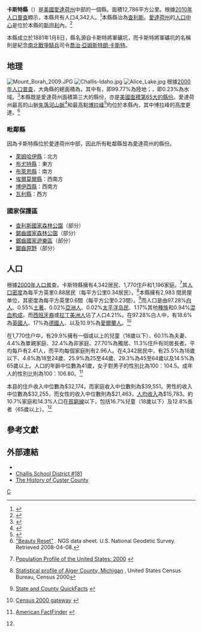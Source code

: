{{Otheruses|卡斯特縣|subject=美國愛達荷州的一個縣|other=同名的縣}}
{{Infobox U.S. County
| county          = 卡斯特縣
| state           = 愛達荷州
| en county       = Custer County <!-- the word "County" should appear here. Type "Washington County", not "Washington" -->
| en state        = Idaho
| seal            = 
| map             = Map of Idaho highlighting Custer County.svg
| map size        = 300
| founded         = 1881年1月8日 <!-- if you include a reference, the year's wikilink won't work so add the [[]] to the year --><!-- optional, syntax is: February 1 -->
| seat            = [[查利斯_(愛達荷州)|查利斯]] <!-- county seat; the WikiLink is created for you: "City" results in "[[City,_State|City]]" -->
| largest city wl = [[查利斯_(愛達荷州)|查利斯]] <!-- largest city; the WikiLink is created for you: "City" results in "[[City,_State|City]]" -->
| area = {{convert|4936.79|sqmi|km2}} 
| area land = {{convert|4925.45|sqmi}} 
| area water ={{convert|11.34|sqmi}} 
| area percentage = 0.23%
| census yr       = 2010
| pop             = 4368
| density         = 0.34
| time zone       = 北美山區時間
| UTC offset      = -7
| DST offset      = -6
| footnotes       = 
| web             = co.custer.id.us
| named for       = [[乔治·阿姆斯特朗·卡斯特|卡斯特將軍]]金礦
}}

'''卡斯特縣'''（'''{{lang en|Custer County}}'''）是[[美國|美國]][[愛達荷州|愛達荷州]]中部的一個縣。面積12,786平方公里。根據[[美國2010年人口普查|2010年人口普查]]顯示，本縣共有人口4,342人。<ref name="Census 2010">{{Cite web| url=http://factfinder2.census.gov| title=Profile of General Population and Housing Characteristics: 2010 Demographic Profile Data (DP-1): Custer County, Idaho| publisher=U.S. Census Bureau, American Factfinder| accessdate=March 27, 2012| archive-date=2013-09-11| archive-url=https://web.archive.org/web/20130911234518/http://factfinder2.census.gov/| dead-url=no}}</ref>本縣縣治為[[查利斯_(愛達荷州)|查利斯]]。{{GR|6}}[[愛達荷州|愛達荷州]]的[[人口中心|人口中心]]是位於本縣的[[斯坦利_(愛達荷州)|斯坦利]]內。<ref>{{Cite web |url=http://www.census.gov/geo/www/cenpop/statecenters.txt |title=census.gov statecenters |accessdate=2013-05-21 |archive-date=2001-12-12 |archive-url=https://web.archive.org/web/20011212170351/http://www.census.gov/geo/www/cenpop/statecenters.txt |dead-url=no }}</ref>

本縣成立於1881年1月8日，縣名源自卡斯特將軍礦坑，而卡斯特將軍礦坑的名稱則是紀念[[南北戰爭|南北戰爭]][[騎兵|騎兵]]司令[[喬治·亞姆斯特朗·卡斯特|喬治·亞姆斯特朗·卡斯特]]。{{GR|3}}

==地理==
[[File:Mount_Borah_2009.JPG|thumb]]
[[File:Challis-Idaho.jpg|thumb]]
[[File:Alice_Lake.jpg|thumb]]
根據[[2000年美国人口普查|2000年人口普查]]，大角縣的總面積為{{convert|4936.79|sqmi}}，其中有{{convert|4925.45|sqmi}}，即99.77%為陸地；{{convert|11.34|sqmi}}，即0.23%為水域。<ref>{{cite web
  |url=http://www.census.gov/tiger/tms/gazetteer/county2k.txt
  |title=Census 2000 U.S. Gazetteer Files: Counties
  |publisher=United States Census
  |accessdate=2011-02-13
  |archive-url=https://www.webcitation.org/68EB8WXmf?url=http://www.census.gov/tiger/tms/gazetteer/county2k.txt
  |archive-date=2012-06-06
  |dead-url=yes
  }}</ref>本縣既是愛達荷州面積第三大的縣份，亦是[[美國面積最大縣份列表|美國面積第65大的縣份]]。愛達荷州最高的山脈[[失落河山脈|失落河山脈]]<ref>{{cite gnis|386181|Lost River Range|October 13, 2012}}</ref>和最高點[[博拉峰|博拉峰]]<ref>{{cite web |date=April 29, 2005 |url=http://erg.usgs.gov/isb/pubs/booklets/elvadist/elvadist.html |title=Elevations and Distances in the United States |publisher=United States Geological Survey |accessdate=2009-03-28 |archive-date=2008-10-06 |archive-url=https://web.archive.org/web/20081006105354/http://egsc.usgs.gov/isb/pubs/booklets/elvadist/elvadist.html |dead-url=no }}</ref>均位於本縣內，其中博拉峰的高度更達{{convert|12662|ft}}。<ref name="ngs">[http://www.ngs.noaa.gov/cgi-bin/ds_mark.prl?PidBox=PZ0770 "Beauty Reset"] {{WebCite|url=https://www.webcitation.org/61Af6Gcem?url=http://www.ngs.noaa.gov/cgi-bin/ds_mark.prl?PidBox=PZ0770 |date=20110824063824 |dateformat=iso }}. NGS data sheet. U.S. National Geodetic Survey. Retrieved 2008-04-08.</ref>

===毗鄰縣===
因為卡斯特縣位於愛達荷州中部，因此所有毗鄰縣皆為愛達荷州的縣份。
*[[萊姆哈伊縣_(愛達荷州)|萊姆哈伊縣]]：北方
*[[布尤特縣_(愛達荷州)|布尤特縣]]：東方
*[[布萊恩縣_(愛達荷州)|布萊恩縣]]：南方
*[[埃爾莫爾縣_(愛達荷州)|埃爾莫爾縣]]：西南方
*[[博伊西縣_(愛達荷州)|博伊西縣]]：西南方
*[[瓦利縣_(愛達荷州)|瓦利縣]]：西方

===國家保護區===
* [[查利斯國家森林公園|查利斯國家森林公園]]（部分）
* [[鋸齒國家森林公園|鋸齒國家森林公園]]（部分）
* [[鋸齒國家遊樂區|鋸齒國家遊樂區]]（部分）
* [[鋸齒原野|鋸齒原野]]（部分）

==人口==
{{USCensusPop
| 1870=
| 1880=
| 1890=1870
| 1900=2049
| 1910=3001
| 1920=3550
| 1930=3162
| 1940=3549
| 1950=3318
| 1960=2996
| 1970=2967
| 1980=3385
| 1990=4133
| 2000=4342
| 2010=4368
|estimate=
|estyear=
|estref=
| footnote=<ref>{{cite web|url=http://www.census.gov/population/www/censusdata/cencounts/files/ca190090.txt|title=1900-1990 census data|publisher=United States Census Bureau|accessdate=2013-05-06|archive-date=2013-06-18|archive-url=https://web.archive.org/web/20130618102118/http://www.census.gov/population/www/censusdata/cencounts/files/ca190090.txt|dead-url=no}}</ref><ref>{{cite web |url=http://factfinder2.census.gov |title=American FactFinder |publisher=Factfinder2.census.gov |date= |accessdate=2013-02-16 |archive-date=2013-09-11 |archive-url=https://web.archive.org/web/20130911234518/http://factfinder2.census.gov/ |dead-url=no }}</ref><ref>{{cite web |url=http://mapserver.lib.virginia.edu/ |title=University of Virginia Library |publisher=Mapserver.lib.virginia.edu |date= |accessdate=2013-02-16 |archive-date=2012-08-11 |archive-url=https://web.archive.org/web/20120811110448/http://mapserver.lib.virginia.edu/ |dead-url=no }}</ref>
|}}

根據[[2000年美國人口普查|2000年人口普查]]{{GR|2}}，卡斯特縣擁有4,342居民、1,770住戶和1,196家庭。<ref>{{en}}[http://www.census.gov/population/www/pop-profile/profile2000.html Population Profile of the United States: 2000] {{Wayback|url=http://www.census.gov/population/www/pop-profile/profile2000.html |date=20040113065424 }}</ref>其[[人口密度|人口密度]]為每平方英里0.88居民（每平方公里0.34居民）。<ref>[http://censtats.census.gov/data/MI/05026003.pdf Statistical profile of Alger County, Michigan] {{Wayback|url=http://censtats.census.gov/data/MI/05026003.pdf |date=20120407012422 }}, United States Census Bureau, Census 2000</ref>本縣擁有2,983 間房屋单位，其密度為每平方英里0.6間（每平方公里0.23間）。<ref>{{en}}[http://quickfacts.census.gov/qfd/ State and County QuickFacts] {{Wayback|url=http://quickfacts.census.gov/qfd/ |date=20040401125638 }}</ref>而人口是由97.28%[[歐裔美國人|白人]]、0.55%[[美國土著|土著]]、0.02%[[亞裔美國人|亞洲人]]、0.02%[[太平洋岛民|太平洋岛民]]、1.17%其他[[種族|種族]]和0.94%[[混血|混血]][[种族构成|构成]]。而[[西班牙裔美国人|西班牙裔]]或[[拉丁美洲人|拉丁美洲人]]佔了人口4.21%。在97.28%白人中，有18.6%為[[英國人|英國人]]、17%為[[德國人|德國人]]、以及10.9%為[[愛爾蘭人|愛爾蘭人]]。<ref>{{en}}[http://www.census.gov/main/www/cen2000.html Census 2000 gateway] {{Wayback|url=http://www.census.gov/main/www/cen2000.html |date=20190331194847 }}</ref>

在1,770住户中，有29.9%擁有一個或以上的兒童（18歲以下）、60.1%為夫妻、4.4%為單親家庭、32.4%為非家庭、27.70%為獨居、11.3%住戶有同居長者。平均每戶有2.41人，而平均每個家庭則有2.96人。在4,342居民中，有25.5%為18歲以下、4.8%為18至24歲、25.9%為25至44歲、29.3%為45至64歲以及14.5%為65歲以上。人口的年齡中位數為41歲，女子對男子的性別比為100：104.5。成年人的性別比則為100：106.80。<ref name="Census">{{en}}[http://factfinder.census.gov American FactFinder] {{WebCite|url=https://www.webcitation.org/65jESGrbU?url=http://factfinder2.census.gov/legacy/aff_sunset.html |date=20120226005920 |dateformat=iso }}</ref>

本县的住戶收入中位數為$32,174，而家庭收入中位數則為$39,551。男性的收入中位數為$32,255，而女性的收入中位數則為$21,463，[[人均收入|人均收入]]為$15,783。約10.7%家庭和14.3%人口在[[貧窮線|貧窮線]]以下，包括16.7%兒童（18歲以下）及12.8%長者（65歲以上）。<ref name="Census"/>

==參考文獻==
{{reflist|2}}

==外部連結==
*{{official|http://www.co.custer.id.us/}}
*[https://web.archive.org/web/20130117024741/http://www.d181.k12.id.us/challissd/site/default.asp Challis School District #181]
*[http://www.archive.org/details/historyofcusterc00blac The History of Custer County]

{{爱达荷州}}
{{卡斯特縣 (愛達荷州)}}

[[Category:愛達荷州行政區劃|C]]